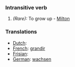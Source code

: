 ===Intransitive verb===
#''(Rare):'' To grow up - [[Milton]]


===Translations===
*[[Dutch]]: [[]]
*[[French]]: [[grandir]]
*[[Frisian]]: [[]]
*[[German]]: [[wachsen]]